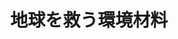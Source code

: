 ﻿---
title: "地球を救う環境材料"
category: "物質理工学院"
vol: 78
interviewee: "中島・松下"
url: "http://www.rmat.ceram.titech.ac.jp/"
tags: ["環境","工学","材料","地球","自然"]
pdf: "78-4-nakashima-matsumoto.pdf"
career: ""
preface: "効率のいいものを作るには、性能のいい材料が必要である。今日では、性能のみならず、環境にやさし いものづくりの必要性が高まっており、中島・松下研究室では、社会のニーズに答えるために環境材料研 究を行なっている。その研究は、自然現象が起こる理由とともにどう材料に応用するかを考える、理物質理工学院的 でかつ工学的なものである。その奥深い材料研究を行う中島・松下研究室を紹介しよう。"
---
